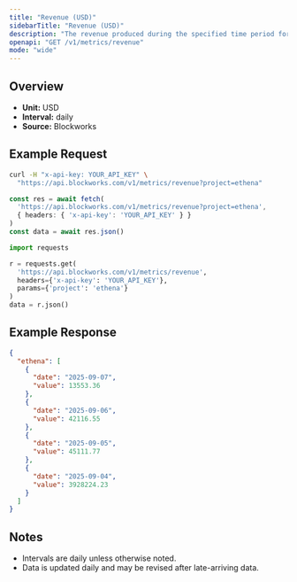 ```yaml
---
title: "Revenue (USD)"
sidebarTitle: "Revenue (USD)"
description: "The revenue produced during the specified time period for given project."
openapi: "GET /v1/metrics/revenue"
mode: "wide"
---
```


## Overview

- **Unit:** USD
- **Interval:** daily
- **Source:** Blockworks

## Example Request

<CodeGroup>

```bash cURL
curl -H "x-api-key: YOUR_API_KEY" \
  "https://api.blockworks.com/v1/metrics/revenue?project=ethena"
```

```typescript TypeScript
const res = await fetch(
  'https://api.blockworks.com/v1/metrics/revenue?project=ethena',
  { headers: { 'x-api-key': 'YOUR_API_KEY' } }
)
const data = await res.json()
```

```python Python
import requests

r = requests.get(
  'https://api.blockworks.com/v1/metrics/revenue',
  headers={'x-api-key': 'YOUR_API_KEY'},
  params={'project': 'ethena'}
)
data = r.json()
```

</CodeGroup>

## Example Response

```json
{
  "ethena": [
    {
      "date": "2025-09-07",
      "value": 13553.36
    },
    {
      "date": "2025-09-06",
      "value": 42116.55
    },
    {
      "date": "2025-09-05",
      "value": 45111.77
    },
    {
      "date": "2025-09-04",
      "value": 3928224.23
    }
  ]
}
```

## Notes
- Intervals are daily unless otherwise noted.
- Data is updated daily and may be revised after late-arriving data.